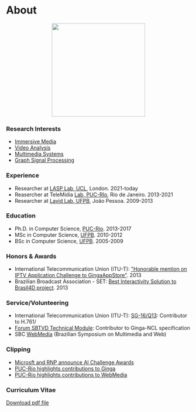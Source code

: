 
# About

<p align="center">
  <img src="https://avatars.githubusercontent.com/u/604808" width="255px" hight="255px" />
</p>

<ShortBio/>

### Research Interests <FontAwesomeIcon icon={faFlask}/>

- [Immersive Media](research/#immersive-media-)
- [Video Analysis](research/#multimedia-systems-)
- [Multimedia Systems](research/#video-analysis-)
- [Graph Signal Processing](research/#graph-signal-processing-)

### Experience <FontAwesomeIcon icon={faBriefcase}/>

- Researcher at [LASP Lab, UCL](http://www.lasp2013.com), London. 2021-today
- Reasercher at TeleMidia [Lab, PUC-RIo](http://www.telemdia.puc-rio.br), Rio de Janeiro. 2013-2021
- Researcher at [Lavid Lab, UFPB](http://www.lavid.ufpb.br), João Pessoa. 2009-2013


### Education <FontAwesomeIcon icon={faGraduationCap}/>

- Ph.D. in Computer Science, [PUC-Rio](http://www.puc-rio.br/). 2013-2017
- MSc in Computer Science, [UFPB](http://www.ufpb.br).  2010-2012
- BSc in Computer Science, [UFPB](http://www.ufpb.br/). 2005-2009

### Honors & Awards <FontAwesomeIcon icon={faAward}/>

- International Telecommunication Union (ITU-T): ["Honorable mention on IPTV Application Challenge to GingaAppStore"](http://itu.int/en/ITU-T/challenges/pages/iptv.aspx). 2013
- Brazilian Broadcast Association - SET: [Best Interactivity Solution to Brasil4D project](http://set.org.br/artigos/ed137/137_revistadaset_70.pdf).  2013

### Service/Volunteering <FontAwesomeIcon icon={faHandshakeAngle}/>

- International Telecommunication Union (ITU-T): [SG-16/Q13](https://www.itu.int/en/ITU-T/studygroups/2017-2020/16/Pages/default.aspx): Contributor to H.761/
- [Forum SBTVD Technical Module](https://forumsbtvd.org.br/): Contributor to Ginga-NCL specification
- SBC [WebMedia](https://webmedia.org/) (Brazilian Symposium on Multimedia and Web)

### Clipping <FontAwesomeIcon icon={faLink}/>

- [Microsft and RNP announce AI Challenge Awards](https://www.rnp.br/en/rnp-and-microsoft-challenge-artificial-intelligence)
- [PUC-Rio highlights contributions to Ginga](http://www.inf.puc-rio.br/blog/noticia/noticia/pesquisadores-do-telemidia-lab-publicam-artigo-sobre-nova-versao-do-ginga)
- [PUC-Rio highlights contributions to WebMedia](http://www.inf.puc-rio.br/blog/noticia/noticia/por-dentro-do-di-telemidia-trabalha-com-sistemas-multimidia-e-hipermidia)

### Curriculum Vitae <FontAwesomeIcon icon={faFileLines}/>
 
<a href='pathname://cv.pdf'>Download pdf file</a>
